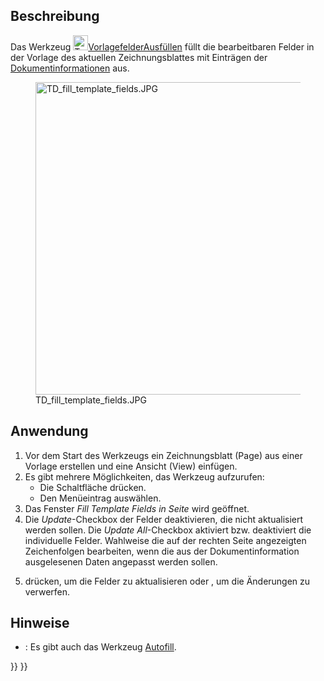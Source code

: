 <languages/>

{{Docnav/de
|[[TechDraw_PageTemplate/de|Seitenvorlage]]
|[[TechDraw_RedrawPage/de|SeiteNeuZeichnen]]
|[[TechDraw_Workbench/de|TechDraw]]
|IconL=TechDraw_PageTemplate.svg
|IconR=TechDraw_RedrawPage.svg
|IconC=Workbench_TechDraw.svg
}}

{{GuiCommand/de
|Name=TechDraw FillTemplateFields
|Name/de=TechDraw VorlagefelderAusfüllen
|MenuLocation=TechDraw → Seite → Vorlagenfelder aktualisieren
|Workbenches=[[TechDraw_Workbench/de|TechDraw]]
|Version=1.0
|SeeAlso=
}}

<span id="Description"></span>
==Beschreibung==

Das Werkzeug [[Image:TechDraw_FillTemplateFields.svg|24px]][[TechDraw_FillTemplateFields/de|VorlagefelderAusfüllen]] füllt die bearbeitbaren Felder in der Vorlage des aktuellen Zeichnungsblattes mit Einträgen der [[Std_ProjectInfo/de|Dokumentinformationen]] aus.

[[Image:TD_fill_template_fields.JPG|500px]]

<span id="Usage"></span>
==Anwendung==

# Vor dem Start des Werkzeugs ein Zeichnungsblatt (Page) aus einer Vorlage erstellen und eine Ansicht (View) einfügen.
# Es gibt mehrere Möglichkeiten, das Werkzeug aufzurufen:
#* Die Schaltfläche {{Button|[[Image:TechDraw_FillTemplateFields.svg|16px]] [[TechDraw_FillTemplateFields/de|Vorlagenfelder aktualisieren]]}} drücken.
#* Den Menüeintrag {{MenuCommand|TechDraw → Seite → [[Image:TechDraw_FillTemplateFields.svg|16px]] Vorlagenfelder aktualisieren}} auswählen.
# Das Fenster ''Fill Template Fields in Seite'' wird geöffnet.
# Die ''Update''-Checkbox der Felder deaktivieren, die nicht aktualisiert werden sollen. Die ''Update All''-Checkbox aktiviert bzw. deaktiviert die individuelle Felder. Wahlweise die auf der rechten Seite angezeigten Zeichenfolgen bearbeiten, wenn die aus der Dokumentinformation ausgelesenen Daten angepasst werden sollen.
# {{Button|Ok}} drücken, um die Felder zu aktualisieren oder {{Button|Abbrechen}} , um die Änderungen zu verwerfen.

<span id="Notes"></span>
==Hinweise==

* {{Version/de|1.0}}: Es gibt auch das Werkzeug [[TechDraw_Templates/de#Description|Autofill]].


{{Docnav/de
|[[TechDraw_PageTemplate/de|Seitenvorlage]]
|[[TechDraw_RedrawPage/de|SeiteNeuZeichnen]]
|[[TechDraw_Workbench/de|TechDraw]]
|IconL=TechDraw_PageTemplate.svg
|IconR=TechDraw_RedrawPage.svg
|IconC=Workbench_TechDraw.svg
}}

{{TechDraw Tools navi{{#translation:}}}}
{{Userdocnavi{{#translation:}}}}
{{clear}}